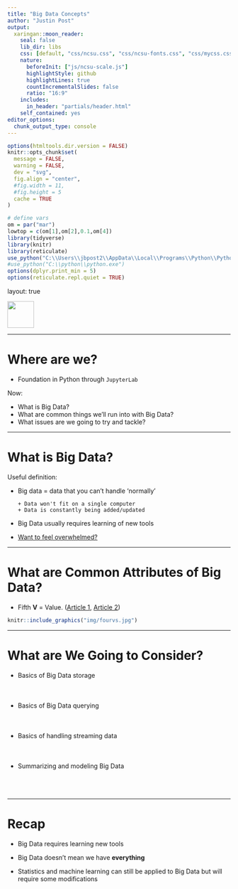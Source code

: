 ```yaml
---
title: "Big Data Concepts"
author: "Justin Post"
output:
  xaringan::moon_reader:
    seal: false
    lib_dir: libs
    css: [default, "css/ncsu.css", "css/ncsu-fonts.css", "css/mycss.css"]
    nature:
      beforeInit: ["js/ncsu-scale.js"]
      highlightStyle: github
      highlightLines: true
      countIncrementalSlides: false
      ratio: "16:9"
    includes:
      in_header: "partials/header.html"
    self_contained: yes
editor_options: 
  chunk_output_type: console
---
```



```r
options(htmltools.dir.version = FALSE)
knitr::opts_chunk$set(
  message = FALSE,
  warning = FALSE,
  dev = "svg",
  fig.align = "center",
  #fig.width = 11,
  #fig.height = 5
  cache = TRUE
)

# define vars
om = par("mar")
lowtop = c(om[1],om[2],0.1,om[4])
library(tidyverse)
library(knitr)
library(reticulate)
use_python("C:\\Users\\jbpost2\\AppData\\Local\\Programs\\Python\\Python310\\python.exe")
#use_python("C:\\python\\python.exe")
options(dplyr.print_min = 5)
options(reticulate.repl.quiet = TRUE)
```

layout: true

<div class="my-footer"><img src="img/logo.png" style="height: 60px;"/></div> 


---

# Where are we?

- Foundation in Python through `JupyterLab`

Now:

- What is Big Data?
- What are common things we'll run into with Big Data?
- What issues are we going to try and tackle?

---

# What is Big Data?

Useful definition:

- Big data = data that you can't handle 'normally'

      + Data won't fit on a single computer
      + Data is constantly being added/updated
      
- Big Data usually requires learning of new tools

- [Want to feel overwhelmed?](https://mattturck.com/data2021/) 


---

# What are Common Attributes of Big Data?

- Fifth **V** = Value. ([Article 1](https://www.ibm.com/blogs/watson-health/the-5-vs-of-big-data/), [Article 2](https://www.geeksforgeeks.org/5-vs-of-big-data/))

```r
knitr::include_graphics("img/fourvs.jpg")
```


---

# What are We Going to Consider?

- Basics of Big Data storage  
<br><br><br>
<!--storage systems, file types, splitting the data up, backups/fault recovery-->
- Basics of Big Data querying  
<br><br><br>
<!--querying data in a Data Lake, Data Warehouse, and Database-->
- Basics of handling streaming data  
<br><br><br>
<!--Create our own streaming data and do some basic responses to it-->
- Summarizing and modeling Big Data  
<br><br><br>
<!--sampling from big data, mapreduce for counting/basic stuff, sufficient statistics and updating models-->



---

# Recap

- Big Data requires learning new tools

- Big Data doesn't mean we have **everything**

- Statistics and machine learning can still be applied to Big Data but will require some modifications

